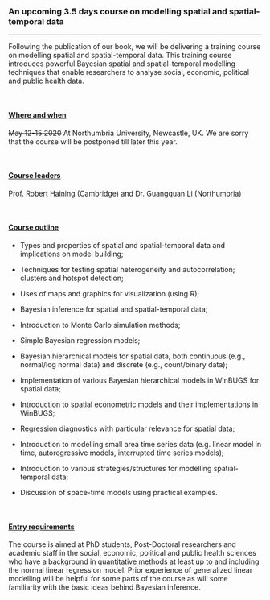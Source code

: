 <title>News </title>

<br />

### An upcoming 3.5 days course on modelling spatial and spatial-temporal data

___

Following the publication of our book, we will be delivering a training course on modelling spatial and spatial-temporal data. This training course introduces powerful Bayesian spatial and spatial-temporal modelling techniques that enable researchers to analyse social, economic, political and public health data.

<!--
<br />
<button type="button" class="btn btn-primary">[Course registration will open soon](news.html)</button>
-->

<br />

#### <u>Where and when</u>

~~May 12-15 2020~~  At Northumbria University, Newcastle, UK. We are sorry that the course will be postponed till later this year.

<br />

#### <u>Course leaders</u>

Prof. Robert Haining (Cambridge) and Dr. Guangquan Li (Northumbria)

<br />

#### <u>Course outline</u>

*	Types and properties of spatial and spatial-temporal data and implications on model building; 

*	Techniques for testing spatial heterogeneity and autocorrelation; clusters and hotspot detection; 
*	Uses of maps and graphics for visualization (using R);
*	Bayesian inference for spatial and spatial-temporal data;
*	Introduction to Monte Carlo simulation methods;
*	Simple Bayesian regression models;
*	Bayesian hierarchical models for spatial data, both continuous (e.g., normal/log normal data) and discrete (e.g., count/binary data);
*	Implementation of various Bayesian hierarchical models in WinBUGS for spatial data;
*	Introduction to spatial econometric models and their implementations in WinBUGS;
*	Regression diagnostics with particular relevance for spatial data;
*	Introduction to modelling small area time series data (e.g. linear model in time, autoregressive models, interrupted time series models);
*	Introduction to various strategies/structures for modelling spatial-temporal data;
*	Discussion of space-time models using practical examples.

<br />

#### <u>Entry requirements</u>

The course is aimed at PhD students, Post-Doctoral researchers and academic staff in the social, economic, political and public health sciences who have a background in quantitative methods at least up to and including the normal linear regression model. Prior experience of generalized linear modelling will be helpful for some parts of the course as will some familiarity with the basic ideas behind Bayesian inference.

<!--
<br />
<button type="button" class="btn btn-primary">[Course registration will open soon](news.html)</button>
-->
